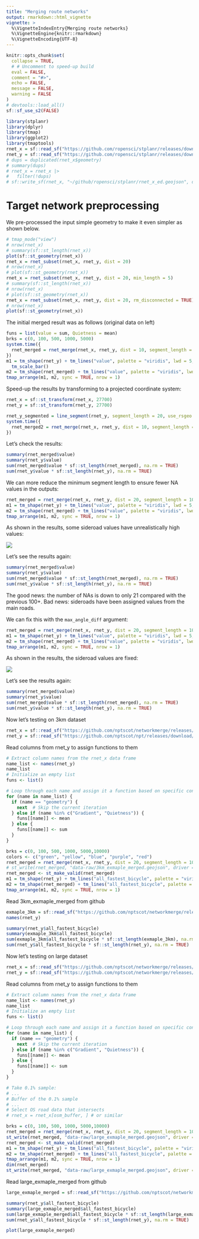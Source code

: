```yaml
---
title: "Merging route networks"
output: rmarkdown::html_vignette
vignette: >
  %\VignetteIndexEntry{Merging route networks}
  %\VignetteEngine{knitr::rmarkdown}
  %\VignetteEncoding{UTF-8}
---
```


```r
knitr::opts_chunk$set(
  collapse = TRUE,
  # # Uncomment to speed-up build
  eval = FALSE,
  comment = "#>",
  echo = FALSE,
  message = FALSE,
  warning = FALSE
)
# devtools::load_all()
sf::sf_use_s2(FALSE)
```

```r
library(stplanr)
library(dplyr)
library(tmap)
library(ggplot2)
library(tmaptools)
rnet_x = sf::read_sf("https://github.com/ropensci/stplanr/releases/download/v1.0.2/rnet_x_ed.geojson")
rnet_y = sf::read_sf("https://github.com/ropensci/stplanr/releases/download/v1.0.2/rnet_y_ed.geojson")
# dups = duplicated(rnet_x$geometry)
# summary(dups)
# rnet_x = rnet_x |>
#   filter(!dups)
# sf::write_sf(rnet_x, "~/github/ropensci/stplanr/rnet_x_ed.geojson", delete_dsn = TRUE)
```

# Target network preprocessing

We pre-processed the input simple geometry to make it even simpler as shown below.

```r
# tmap_mode("view")
# nrow(rnet_x)
# summary(sf::st_length(rnet_x))
plot(sf::st_geometry(rnet_x))
rnet_x = rnet_subset(rnet_x, rnet_y, dist = 20)
# nrow(rnet_x)
# plot(sf::st_geometry(rnet_x))
rnet_x = rnet_subset(rnet_x, rnet_y, dist = 20, min_length = 5)
# summary(sf::st_length(rnet_x))
# nrow(rnet_x)
# plot(sf::st_geometry(rnet_x))
rnet_x = rnet_subset(rnet_x, rnet_y, dist = 20, rm_disconnected = TRUE)
# nrow(rnet_x)
plot(sf::st_geometry(rnet_x))
```

The initial merged result was as follows (original data on left)

```r
funs = list(value = sum, Quietness = mean)
brks = c(0, 100, 500, 1000, 5000)
system.time({
  rnet_merged = rnet_merge(rnet_x, rnet_y, dist = 10, segment_length = 20, funs = funs)
})
m1 = tm_shape(rnet_y) + tm_lines("value", palette = "viridis", lwd = 5, breaks = brks)  +
  tm_scale_bar()
m2 = tm_shape(rnet_merged) + tm_lines("value", palette = "viridis", lwd = 5, breaks = brks)
tmap_arrange(m1, m2, sync = TRUE, nrow = 1)
```

Speed-up the results by transforming to a projected coordinate system:

```r
rnet_x = sf::st_transform(rnet_x, 27700)
rnet_y = sf::st_transform(rnet_y, 27700)
```

```r
rnet_y_segmented = line_segment(rnet_y, segment_length = 20, use_rsgeo = TRUE)
system.time({
  rnet_merged2 = rnet_merge(rnet_x, rnet_y, dist = 10, segment_length = 20, funs = funs)
})
```

Let's check the results:

```r
summary(rnet_merged$value)
summary(rnet_y$value)
sum(rnet_merged$value * sf::st_length(rnet_merged), na.rm = TRUE)
sum(rnet_y$value * sf::st_length(rnet_y), na.rm = TRUE)
```

We can more reduce the minimum segment length to ensure fewer NA values in the outputs:

```r
rnet_merged = rnet_merge(rnet_x, rnet_y, dist = 20, segment_length = 10, funs = funs)
m1 = tm_shape(rnet_y) + tm_lines("value", palette = "viridis", lwd = 5, breaks = brks)
m2 = tm_shape(rnet_merged) + tm_lines("value", palette = "viridis", lwd = 5, breaks = brks)
tmap_arrange(m1, m2, sync = TRUE, nrow = 1)
```

As shown in the results, some sideroad values have unrealistically high values:

![](https://user-images.githubusercontent.com/1825120/267946945-d89dfb99-fb60-4db5-ab39-168773ef01ad.png)

Let's see the results again:

```r
summary(rnet_merged$value)
summary(rnet_y$value)
sum(rnet_merged$value * sf::st_length(rnet_merged), na.rm = TRUE)
sum(rnet_y$value * sf::st_length(rnet_y), na.rm = TRUE)
```

The good news: the number of NAs is down to only 21 compared with the previous 100+.
Bad news: sideroads have been assigned values from the main roads.

We can fix this with the `max_angle_diff` argument:

```r
rnet_merged = rnet_merge(rnet_x, rnet_y, dist = 20, segment_length = 10, funs = funs, max_angle_diff = 20)
m1 = tm_shape(rnet_y) + tm_lines("value", palette = "viridis", lwd = 5, breaks = brks)
m2 = tm_shape(rnet_merged) + tm_lines("value", palette = "viridis", lwd = 5, breaks = brks)
tmap_arrange(m1, m2, sync = TRUE, nrow = 1)
```

As shown in the results, the sideroad values are fixed:

![](https://user-images.githubusercontent.com/1825120/267955054-3bd393a7-1fdd-44a4-8717-7933199c6f37.png)

Let's see the results again:

```r
summary(rnet_merged$value)
summary(rnet_y$value)
sum(rnet_merged$value * sf::st_length(rnet_merged), na.rm = TRUE)
sum(rnet_y$value * sf::st_length(rnet_y), na.rm = TRUE)
```

Now let's testing on 3km dataset

```r
rnet_x = sf::read_sf("https://github.com/nptscot/networkmerge/releases/download/v0.1/os_3km.geojson")
rnet_y = sf::read_sf("https://github.com/nptscot/npt/releases/download/rnet_3km_buffer/rnet_3km_buffer.geojson")
```

Read columns from rnet_y to assign functions to them
```r
# Extract column names from the rnet_x data frame
name_list <- names(rnet_y)
name_list
# Initialize an empty list
funs <- list()

# Loop through each name and assign it a function based on specific conditions
for (name in name_list) {
  if (name == "geometry") {
    next  # Skip the current iteration
  } else if (name %in% c("Gradient", "Quietness")) {
    funs[[name]] <- mean
  } else {
    funs[[name]] <- sum
  }
}
```

```r
brks = c(0, 100, 500, 1000, 5000,10000)
colors <- c("green", "yellow", "blue", "purple", "red")
rnet_merged = rnet_merge(rnet_x, rnet_y, dist = 20, segment_length = 10, funs = funs, max_angle_diff = 20)
# st_write(rnet_merged, "data-raw/3km_exmaple_merged.geojson", driver = "GeoJSON")
rnet_merged <- st_make_valid(rnet_merged)
m1 = tm_shape(rnet_y) + tm_lines("all_fastest_bicycle", palette = "viridis", lwd = 5, breaks = brks)
m2 = tm_shape(rnet_merged) + tm_lines("all_fastest_bicycle", palette = "viridis", lwd = 5, breaks = brks)
tmap_arrange(m1, m2, sync = TRUE, nrow = 1)
```
Read 3km_exmaple_merged from github
```r
exmaple_3km = sf::read_sf("https://github.com/nptscot/networkmerge/releases/download/v0.1/3km_exmaple_merged.geojson")
names(rnet_y)

summary(rnet_y$all_fastest_bicycle)
summary(exmaple_3km$all_fastest_bicycle)
sum(exmaple_3km$all_fastest_bicycle * sf::st_length(exmaple_3km), na.rm = TRUE)
sum(rnet_y$all_fastest_bicycle * sf::st_length(rnet_y), na.rm = TRUE)
```

Now let's testing on large dataset

```r
rnet_x = sf::read_sf("https://github.com/nptscot/networkmerge/releases/download/v0.1/OS_large_route_network_example_edingurgh.geojson")
rnet_y = sf::read_sf("https://github.com/nptscot/networkmerge/releases/download/v0.1/large_route_network_example_edingurgh.geojson")

```

Read columns from rnet_y to assign functions to them
```r
# Extract column names from the rnet_x data frame
name_list <- names(rnet_y)
name_list
# Initialize an empty list
funs <- list()

# Loop through each name and assign it a function based on specific conditions
for (name in name_list) {
  if (name == "geometry") {
    next  # Skip the current iteration
  } else if (name %in% c("Gradient", "Quietness")) {
    funs[[name]] <- mean
  } else {
    funs[[name]] <- sum
  }
}
```

```r
# Take 0.1% sample:
# ...
# Buffer of the 0.1% sample
# ...
# Select OS road data that intersects
# rnet_x = rnet_x[osm_buffer, ] # or similar

brks = c(0, 100, 500, 1000, 5000,10000)
rnet_merged = rnet_merge(rnet_x, rnet_y, dist = 20, segment_length = 10, funs = funs, max_angle_diff = 20, crs = "EPSG:27700")
st_write(rnet_merged, "data-raw/large_exmaple_merged.geojson", driver = "GeoJSON")
rnet_merged <- st_make_valid(rnet_merged)
m1 = tm_shape(rnet_y) + tm_lines("all_fastest_bicycle", palette = "viridis", lwd = 5, breaks = brks)
m2 = tm_shape(rnet_merged) + tm_lines("all_fastest_bicycle", palette = "viridis", lwd = 5, breaks = brks)
tmap_arrange(m1, m2, sync = TRUE, nrow = 1)
dim(rnet_merged)
st_write(rnet_merged, "data-raw/large_exmaple_merged.geojson", driver = "GeoJSON")
```

Read large_exmaple_merged from github
```r
large_exmaple_merged = sf::read_sf("https://github.com/nptscot/networkmerge/releases/download/v0.1/large_exmaple_merged.geojson")

summary(rnet_y$all_fastest_bicycle)
summary(large_exmaple_merged$all_fastest_bicycle)
sum(large_exmaple_merged$all_fastest_bicycle * sf::st_length(large_exmaple_merged), na.rm = TRUE)
sum(rnet_y$all_fastest_bicycle * sf::st_length(rnet_y), na.rm = TRUE)

plot(large_exmaple_merged)
```